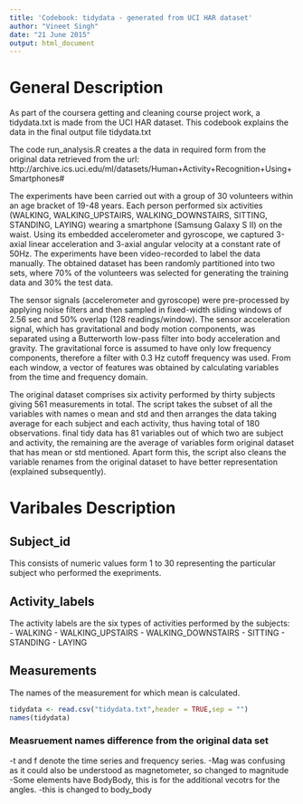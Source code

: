 ```yaml
---
title: 'Codebook: tidydata - generated from UCI HAR dataset'
author: "Vineet Singh"
date: "21 June 2015"
output: html_document
---
```


# General Description
As part of the coursera getting and cleaning course project work, a tidydata.txt is made from the UCI HAR dataset. This codebook explains the data in the final output file tidydata.txt

The code run_analysis.R creates a the data in required form from the original data retrieved from the url: http://archive.ics.uci.edu/ml/datasets/Human+Activity+Recognition+Using+Smartphones#

The experiments have been carried out with a group of 30 volunteers within an age bracket of 19-48 years. Each person performed six activities (WALKING, WALKING_UPSTAIRS, WALKING_DOWNSTAIRS, SITTING, STANDING, LAYING) wearing a smartphone (Samsung Galaxy S II) on the waist. Using its embedded accelerometer and gyroscope, we captured 3-axial linear acceleration and 3-axial angular velocity at a constant rate of 50Hz. The experiments have been video-recorded to label the data manually. The obtained dataset has been randomly partitioned into two sets, where 70% of the volunteers was selected for generating the training data and 30% the test data.

The sensor signals (accelerometer and gyroscope) were pre-processed by applying noise filters and then sampled in fixed-width sliding windows of 2.56 sec and 50% overlap (128 readings/window). The sensor acceleration signal, which has gravitational and body motion components, was separated using a Butterworth low-pass filter into body acceleration and gravity. The gravitational force is assumed to have only low frequency components, therefore a filter with 0.3 Hz cutoff frequency was used. From each window, a vector of features was obtained by calculating variables from the time and frequency domain.

The original dataset comprises six activity performed by thirty subjects giving 561 measurements in total. The script takes the subset of all the variables with names o mean and std and then arranges the data taking average for each subject and each activity, thus having total of 180 observations. final tidy data has 81 variables out of which two are subject and activity, the remaining are the average of variables form original dataset that has mean or std mentioned. Apart form this, the script also cleans the variable renames from the original dataset to have better representation (explained subsequently).

# Varibales Description
## Subject_id
This consists of numeric values form 1 to 30 representing the particular subject who performed the exepriments.

## Activity_labels
The activity labels are the six types of activities performed by the subjects:
- WALKING
- WALKING_UPSTAIRS
- WALKING_DOWNSTAIRS
- SITTING
- STANDING
- LAYING

## Measurements

The names of the measurement for which mean is calculated.
```r
tidydata <- read.csv("tidydata.txt",header = TRUE,sep = "")
names(tidydata)
```

### Measruement names difference from the original data set
-t and f denote the time series and frequency series.
-Mag was confusing as it could also be understood as magnetometer, so changed to magnitude
-Some elements have BodyBody, this is for the additional vecotrs for the angles.
-this is changed to body_body


